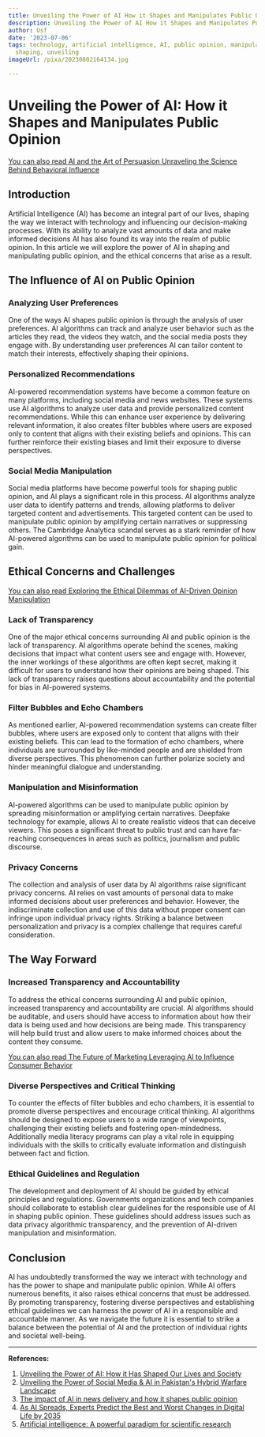 ```yaml
---
title: Unveiling the Power of AI How it Shapes and Manipulates Public Opinion
description: Unveiling the Power of AI How it Shapes and Manipulates Public Opinion
author: Usf
date: '2023-07-06'
tags: technology, artificial intelligence, AI, public opinion, manipulation, power,
  shaping, unveiling
imageUrl: /pixa/20230802164134.jpg

---
```

# Unveiling the Power of AI: How it Shapes and Manipulates Public Opinion

[You can also read AI and the Art of Persuasion Unraveling the Science Behind Behavioral Influence](AI%20and%20the%20Art%20of%20Persuasion%20Unraveling%20the%20Science%20Behind%20Behavioral%20Influence)


## Introduction

Artificial Intelligence (AI) has become an integral part of our lives,  shaping the way we interact with technology and influencing our decision-making processes. With its ability to analyze vast amounts of data and  make informed decisions AI has also found  its way into the realm of public opinion. In this  article  we  will explore the power of AI in shaping and  manipulating public opinion, and the ethical concerns that arise as a result.

## The Influence of AI on Public Opinion

### Analyzing User Preferences

One of the ways AI shapes public opinion is through the analysis of  user preferences.  AI algorithms can track and analyze user  behavior such as the articles they read, the videos they watch, and the social media posts they engage with. By understanding user preferences AI  can tailor content to match  their interests, effectively shaping their opinions.

### Personalized Recommendations

AI-powered recommendation systems have become a common feature on many platforms, including  social media and news websites.  These systems use AI algorithms to analyze user data and provide personalized content recommendations. While  this can enhance user  experience by delivering relevant information, it also creates filter bubbles where users are exposed only to content that aligns with their existing beliefs and opinions. This can further reinforce  their existing biases and limit their exposure to diverse perspectives.

### Social Media Manipulation

Social  media platforms  have become powerful tools for shaping  public opinion, and AI plays a significant role in this process. AI algorithms analyze user data  to identify patterns and trends, allowing platforms to deliver targeted content and advertisements. This targeted content can be used to manipulate public opinion by  amplifying certain narratives or suppressing others. The Cambridge Analytica scandal serves as a stark  reminder of how  AI-powered  algorithms can be used to manipulate public opinion for political gain.

## Ethical Concerns and Challenges

[You can also  read Exploring the Ethical Dilemmas of AI-Driven  Opinion Manipulation](Exploring%20the%20Ethical%20Dilemmas%20of%20AI-Driven%20Opinion%20Manipulation)


### Lack of Transparency

One of the  major ethical concerns  surrounding AI and public opinion is the lack of transparency. AI algorithms operate  behind the scenes, making decisions that impact what content users see and engage with. However, the inner workings of these algorithms  are often  kept secret, making it difficult for users to understand how their opinions are being shaped.  This  lack of transparency raises questions about accountability and the potential for bias in AI-powered systems.

### Filter Bubbles and Echo  Chambers

As mentioned earlier, AI-powered recommendation systems can create filter bubbles, where users are exposed only to content  that aligns with their existing beliefs. This  can lead to the formation of echo chambers, where individuals are surrounded by  like-minded people and are shielded from diverse perspectives. This phenomenon can further polarize society and hinder meaningful dialogue and understanding.

### Manipulation and  Misinformation

AI-powered algorithms  can  be used to manipulate public opinion by spreading misinformation or  amplifying certain narratives.  Deepfake technology for example, allows  AI to create realistic  videos  that can deceive viewers. This poses a significant threat to public trust and can have far-reaching consequences in areas such as politics, journalism and public  discourse.

### Privacy  Concerns

The collection and analysis  of user data  by AI algorithms raise significant privacy  concerns.  AI  relies on vast  amounts of personal data to make informed decisions about user preferences and behavior.  However, the indiscriminate collection  and use of  this data without proper consent can infringe upon individual privacy rights. Striking a balance  between personalization and privacy  is a complex challenge that requires  careful consideration.

## The Way Forward

### Increased Transparency and Accountability

To address the ethical concerns surrounding AI and  public opinion, increased transparency and accountability are crucial. AI algorithms should be auditable, and users should have access to information about  how their data is being used and how decisions are being made. This transparency will help build trust and allow users to make informed choices about the content  they consume.

[You can also  read The Future of  Marketing  Leveraging AI to Influence Consumer Behavior](The%20Future%20of%20Marketing%20Leveraging%20AI%20to%20Influence%20Consumer%20Behavior)


### Diverse Perspectives and Critical Thinking

To counter the effects of filter bubbles and  echo chambers, it  is essential to promote diverse perspectives and  encourage critical thinking. AI algorithms should be designed to expose users to a wide  range of  viewpoints, challenging their existing beliefs and  fostering open-mindedness.  Additionally media literacy programs can  play a vital role in equipping  individuals with the skills to  critically evaluate information and distinguish between fact and fiction.

### Ethical Guidelines and Regulation

The development and deployment  of AI should be guided by ethical principles and regulations. Governments organizations and  tech companies should collaborate to establish clear guidelines  for the  responsible use of AI in shaping public opinion. These  guidelines should address issues  such as  data privacy algorithmic transparency,  and the prevention of AI-driven manipulation and  misinformation.

## Conclusion

AI has undoubtedly  transformed the way we interact with technology and has the power to shape and manipulate public opinion. While AI offers numerous benefits, it also raises ethical concerns that  must be  addressed. By promoting transparency,  fostering diverse perspectives and establishing ethical guidelines we can harness the power of AI in a responsible and accountable manner. As we navigate the future it is essential to strike a balance between the potential of AI and the protection of individual rights and societal  well-being.

---

**References:**

1. [Unveiling the Power of AI: How it Has Shaped Our Lives and Society](https://www.linkedin.com/pulse/unveiling-power-ai-how-has-shaped-our-lives-society-nino-marcantonio)
2. [Unveiling  the  Power of  Social Media & AI in  Pakistan's Hybrid Warfare Landscape](https://www.linkedin.com/pulse/unveiling-power-social-media-ai-pakistans-hybrid-warfare-jahangir)
3. [The impact of AI in news delivery and how it shapes public opinion](https://indiaai.gov.in/article/the-impact-of-ai-in-news-delivery-and-how-it-shapes-public-opinion)
4. [As AI Spreads, Experts Predict the Best and Worst Changes in Digital Life by 2035](https://www.pewresearch.org/internet/wp-content/uploads/sites/9/2023/06/PI_2023.06.21_Best-Worst-Digital-Life_2035_FINAL.pdf)
5. [Artificial intelligence: A powerful paradigm for scientific research](https://www.sciencedirect.com/science/article/pii/S2666675821001041)